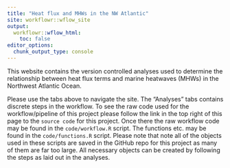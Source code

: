 ```yaml
---
title: "Heat flux and MHWs in the NW Atlantic"
site: workflowr::wflow_site
output:
  workflowr::wflow_html:
    toc: false
editor_options:
  chunk_output_type: console
---
```


This website contains the version controlled analyses used to determine the relationship between heat flux terms and marine heatwaves (MHWs) in the Northwest Atlantic Ocean.
  
Please use the tabs above to navigate the site. The "Analyses" tabs contains discrete steps in the workflow. To see the raw code used for the workflow/pipeline of this project please follow the link in the top right of this page to the `source code` for this project. Once there the raw workflow code may be found in the `code/workflow.R` script. The functions etc. may be found in the `code/functions.R` script. Please note that note all of the objects used in these scripts are saved in the GitHub repo for this project as many of them are far too large. All necessary objects can be created by following the steps as laid out in the analyses.

